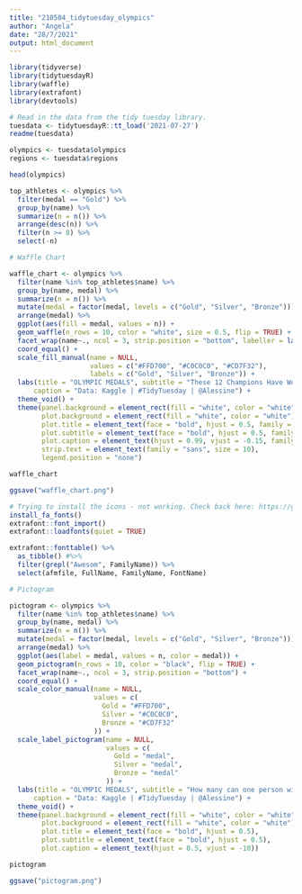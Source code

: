```yaml
---
title: "210504_tidytuesday_olympics"
author: "Angela"
date: "28/7/2021"
output: html_document
---
```


```r
library(tidyverse)
library(tidytuesdayR)
library(waffle)
library(extrafont)
library(devtools)
```


```r
# Read in the data from the tidy tuesday library.
tuesdata <- tidytuesdayR::tt_load('2021-07-27')
readme(tuesdata)

olympics <- tuesdata$olympics
regions <- tuesdata$regions
```

```r
head(olympics)
```


```r
top_athletes <- olympics %>%
  filter(medal == "Gold") %>%
  group_by(name) %>%
  summarize(n = n()) %>%
  arrange(desc(n)) %>%
  filter(n >= 8) %>%
  select(-n)
```



```r
# Waffle Chart

waffle_chart <- olympics %>%
  filter(name %in% top_athletes$name) %>%
  group_by(name, medal) %>%
  summarize(n = n()) %>%
  mutate(medal = factor(medal, levels = c("Gold", "Silver", "Bronze"))) %>%  
  arrange(medal) %>%
  ggplot(aes(fill = medal, values = n)) +
  geom_waffle(n_rows = 10, color = "white", size = 0.5, flip = TRUE) +
  facet_wrap(name~., ncol = 3, strip.position = "bottom", labeller = labeller(name = label_wrap_gen(width = 40))) +
  coord_equal() +
  scale_fill_manual(name = NULL,
                    values = c("#FFD700", "#C0C0C0", "#CD7F32"),
                    labels = c("Gold", "Silver", "Bronze")) +
  labs(title = "OLYMPIC MEDALS", subtitle = "These 12 Champions Have Won the Most Gold.", 
      caption = "Data: Kaggle | #TidyTuesday | @Alessine") +
  theme_void() +
  theme(panel.background = element_rect(fill = "white", color = "white"),
        plot.background = element_rect(fill = "white", color = "white"),
        plot.title = element_text(face = "bold", hjust = 0.5, family = "mono", size = 26),
        plot.subtitle = element_text(face = "bold", hjust = 0.5, family = "mono", size = 18),
        plot.caption = element_text(hjust = 0.99, vjust = -0.15, family = "mono", size = 7),
        strip.text = element_text(family = "sans", size = 10),
        legend.position = "none")

waffle_chart

ggsave("waffle_chart.png")
```
```r
# Trying to install the icons - not working. Check back here: https://github.com/wch/extrafont/issues/32
install_fa_fonts()
extrafont::font_import()
extrafont::loadfonts(quiet = TRUE)

extrafont::fonttable() %>% 
  as_tibble() #%>% 
  filter(grepl("Awesom", FamilyName)) %>% 
  select(afmfile, FullName, FamilyName, FontName)
```

```r
# Pictogram

pictogram <- olympics %>%
  filter(name %in% top_athletes$name) %>%
  group_by(name, medal) %>%
  summarize(n = n()) %>%
  mutate(medal = factor(medal, levels = c("Gold", "Silver", "Bronze"))) %>%  
  arrange(medal) %>%
  ggplot(aes(label = medal, values = n, color = medal)) +
  geom_pictogram(n_rows = 10, color = "black", flip = TRUE) +
  facet_wrap(name~., ncol = 3, strip.position = "bottom") +
  coord_equal() +
  scale_color_manual(name = NULL,
                     values = c(
                       Gold = "#FFD700",
                       Silver = "#C0C0C0",
                       Bronze = "#CD7F32"
                     )) +
  scale_label_pictogram(name = NULL,
                        values = c(
                          Gold = "medal",
                          Silver = "medal",
                          Bronze = "medal"
                        )) +
  labs(title = "OLYMPIC MEDALS", subtitle = "How many can one person win?", 
      caption = "Data: Kaggle | #TidyTuesday | @Alessine") +
  theme_void() +
  theme(panel.background = element_rect(fill = "white", color = "white"),
        plot.background = element_rect(fill = "white", color = "white"),
        plot.title = element_text(face = "bold", hjust = 0.5),
        plot.subtitle = element_text(face = "bold", hjust = 0.5),
        plot.caption = element_text(hjust = 0.5, vjust = -10))

pictogram

ggsave("pictogram.png")
```



